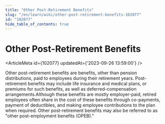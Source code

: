 ```yaml
---
title: "Other Post-Retirement Benefits"
slug: "/en/learn/wiki/other-post-retirement-benefits-102077"
id: "102077"
hide_table_of_contents: true
---
```



# Other Post-Retirement Benefits

<ArticleMeta id={102077} updatedAt={'2023-09-26 13:59:00'} />
<div className='border-solid border-b border-t-0 my-4 border-[var(--ifm-color-gray-300)]' />

Other post-retirement benefits are benefits, other than pension distributions, paid to employees during their retirement years. Post-retirement benefits may include life insurance and medical plans, or premiums for such benefits, as well as deferred-compensation arrangements.Although these benefits are mostly employer-paid, retired employees often share in the cost of these benefits through co-payments, payment of deductibles, and making employee contributions to the plan when required. Other post-retirement benefits may also be referred to as "other post-employment benefits (OPEB)."

